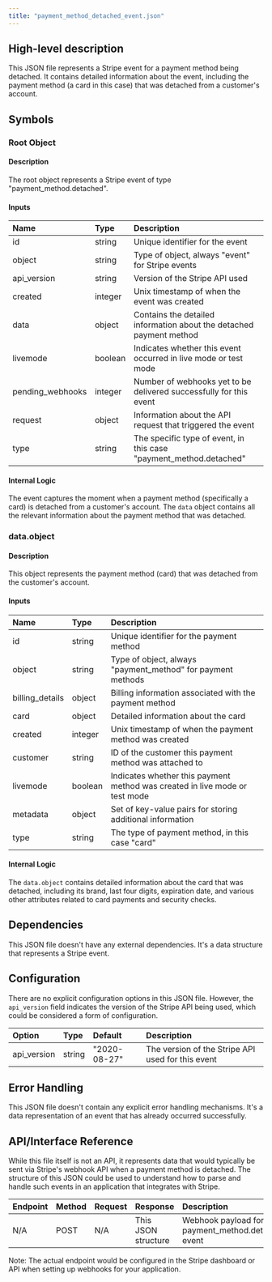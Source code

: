 ```yaml
---
title: "payment_method_detached_event.json"
---
```


## High-level description
This JSON file represents a Stripe event for a payment method being detached. It contains detailed information about the event, including the payment method (a card in this case) that was detached from a customer's account.

## Symbols

### Root Object
#### Description
The root object represents a Stripe event of type "payment_method.detached".

#### Inputs
| Name | Type | Description |
|:-----|:-----|:------------|
| id | string | Unique identifier for the event |
| object | string | Type of object, always "event" for Stripe events |
| api_version | string | Version of the Stripe API used |
| created | integer | Unix timestamp of when the event was created |
| data | object | Contains the detailed information about the detached payment method |
| livemode | boolean | Indicates whether this event occurred in live mode or test mode |
| pending_webhooks | integer | Number of webhooks yet to be delivered successfully for this event |
| request | object | Information about the API request that triggered the event |
| type | string | The specific type of event, in this case "payment_method.detached" |

#### Internal Logic
The event captures the moment when a payment method (specifically a card) is detached from a customer's account. The `data` object contains all the relevant information about the payment method that was detached.

### data.object
#### Description
This object represents the payment method (card) that was detached from the customer's account.

#### Inputs
| Name | Type | Description |
|:-----|:-----|:------------|
| id | string | Unique identifier for the payment method |
| object | string | Type of object, always "payment_method" for payment methods |
| billing_details | object | Billing information associated with the payment method |
| card | object | Detailed information about the card |
| created | integer | Unix timestamp of when the payment method was created |
| customer | string | ID of the customer this payment method was attached to |
| livemode | boolean | Indicates whether this payment method was created in live mode or test mode |
| metadata | object | Set of key-value pairs for storing additional information |
| type | string | The type of payment method, in this case "card" |

#### Internal Logic
The `data.object` contains detailed information about the card that was detached, including its brand, last four digits, expiration date, and various other attributes related to card payments and security checks.

## Dependencies
This JSON file doesn't have any external dependencies. It's a data structure that represents a Stripe event.

## Configuration
There are no explicit configuration options in this JSON file. However, the `api_version` field indicates the version of the Stripe API being used, which could be considered a form of configuration.

| Option | Type | Default | Description |
|:-------|:-----|:--------|:------------|
| api_version | string | "2020-08-27" | The version of the Stripe API used for this event |

## Error Handling
This JSON file doesn't contain any explicit error handling mechanisms. It's a data representation of an event that has already occurred successfully.

## API/Interface Reference
While this file itself is not an API, it represents data that would typically be sent via Stripe's webhook API when a payment method is detached. The structure of this JSON could be used to understand how to parse and handle such events in an application that integrates with Stripe.

| Endpoint | Method | Request | Response | Description |
|:---------|:-------|:--------|:---------|:------------|
| N/A | POST | N/A | This JSON structure | Webhook payload for a payment_method.detached event |

Note: The actual endpoint would be configured in the Stripe dashboard or API when setting up webhooks for your application.